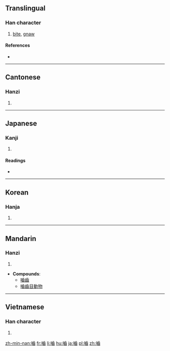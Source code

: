 {{also|啮|齧}}
==Translingual==

===Han character===
{{Han char|rn=30|rad=口|as=15|sn=18|four=6107<sub>2</sub>|canj=口卜一山 (RYMU)|ids=⿰[[口]][[齒]]}}

# [[bite]], [[gnaw]]

====References====
* {{Han ref|kx=0212.410|dkj=04516|dj=0435.240|hdz=10699.140|uh=5699|ud=22169|bh=EFBF|bd=61375}}

----

==Cantonese==

===Hanzi===
{{yue-hanzi|jyut=[[jit6]], [[ngat6]], [[ngit6]]|y=yit6, ngat6, ngit6|sim=啮}}

# {{defn|lang=yue|sort=口15}}

----

==Japanese==

===Kanji===
{{ja-kanji|grade=|rs=口15}}

# {{defn|lang=ja|sort=口15}}

====Readings====
* {{ja-readings|on=[[ごう]] (gō)|kun=[[かじる]] (kajiru), [[かみ]] (kami)}}

----

==Korean==

===Hanja===
{{ko-hanja|hangeul=[[교]]|rv=gyo|mr=kyo}}

# {{defn|lang=ko|sort=口15}}

----

==Mandarin==

===Hanzi===
{{cmn-hanzi|sim=啮|pin=[[niè]] ([[nie4]])|wg=nieh<sup>4</sup>}}

# {{defn|lang=cmn|sort=口15}}

* '''Compounds''':
** [[嚙齒]]
** [[嚙齒目動物]]

----

==Vietnamese==

===Han character===
{{vi-hantu|[[rỉ]]|rs=口15}}

# {{defn|lang=vi|sort=口15}}

[[zh-min-nan:嚙]]
[[fr:嚙]]
[[li:嚙]]
[[hu:嚙]]
[[ja:嚙]]
[[pl:嚙]]
[[zh:嚙]]